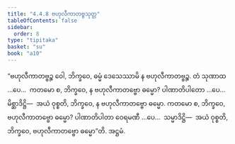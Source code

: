 ```yaml
---
title: "4.4.8 ဗဟုလီကာတဗ္ဗသုတ္တ"
tableOfContents: false
sidebar:
  order: 8
type: "tipitaka"
basket: "su"
book: "a10"
---
```



<DynamicBreadcrumb />

<Division number="196" book="a10" e="ch" v="17" p="487">

<Paragraph number="1376" book="a10">
“ဗဟုလီကာတဗ္ဗဉ္စ ဝေါ, ဘိက္ခဝေ, ဓမ္မံ ဒေသေဿာမိ န ဗဟုလီကာတဗ္ဗဉ္စ. တံ သုဏာထ …ပေ…  ကတမော စ, ဘိက္ခဝေ, န ဗဟုလီကာတဗ္ဗော ဓမ္မော? ပါဏာတိပါတော …ပေ…  မိစ္ဆာဒိဋ္ဌိ—  အယံ ဝုစ္စတိ, ဘိက္ခဝေ, န ဗဟုလီကာတဗ္ဗော ဓမ္မော.
</Paragraph>

<Paragraph number="1377" book="a10">
ကတမော စ, ဘိက္ခဝေ, ဗဟုလီကာတဗ္ဗော ဓမ္မော? ပါဏာတိပါတာ ဝေရမဏီ …ပေ…  သမ္မာဒိဋ္ဌိ—  အယံ ဝုစ္စတိ, ဘိက္ခဝေ, ဗဟုလီကာတဗ္ဗော ဓမ္မော”တိ.

</Paragraph>
</Division>

<Paragraph number="1378" type="center" book="a10">
အဋ္ဌမံ.
</Paragraph>